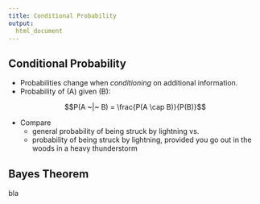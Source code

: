 ```yaml
---  
title: Conditional Probability
output: 
  html_document
---
```



## Conditional Probability

* Probabilities change when _conditioning_ on additional information.
* Probability of \(A\) given \(B\):

$$P(A ~|~ B) = \frac{P(A \cap B)}{P(B)}$$

* Compare
    + general probability of being struck by lightning vs.
    + probability of being struck by lightning, provided you go out in the woods in a heavy thunderstorm



## Bayes Theorem

bla